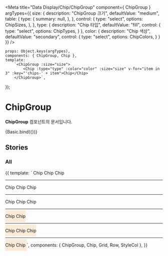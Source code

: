 
<Meta
    title="Data Display/Chip/ChipGroup"
    component={ ChipGroup }
    argTypes={{
        size: {
            description: "ChipGroup 크기",
            defaultValue: "medium",
            table: {
                type: {
                    summary: null,
                },
            },
            control: {
                type: "select",
                options: ChipSizes,
            },
        },
        type: {
            description: "Chip 타입",
            defaultValue: "fill",
            control: {
                type: "select",
                options: ChipTypes,
            }
        },
        color: {
            description: "Chip 색상",
            defaultValue: "secondary",
            control: {
                type: "select",
                options: ChipColors,
            }
        }
    }}
/>

    props: Object.keys(argTypes),
    components: { ChipGroup, Chip },
    template:
        `<ChipGroup :size="size">
            <Chip :type="type" :color="color" :size="size" v-for="item in 3" :key="'chips-' + item">Chip</Chip>
        </ChipGroup>`,
});

# ChipGroup

**ChipGroup** 컴포넌트의 문서입니다.

<Story name="Basic" height="100px">
    {Basic.bind({})}
</Story>

<ArgsTable story="Basic" />


## Stories
### All
<Canvas>
    <Story name="All" height="100px">
        {{
            template: `
                <Grid>
                    <Row>
                        <StyleCol :col-sm="12">
                            <ChipGroup size="small">
                                <Chip type="fill" color="secondary" size="small">Chip</Chip>
                                <Chip type="outlined" color="secondary" size="small">Chip</Chip>
                                <Chip type="fill" color="secondary" size="small">Chip</Chip>
                            </ChipGroup>
                            <hr/>
                        </StyleCol>
                        <StyleCol :col-sm="12">
                             <ChipGroup size="medium">
                                <Chip type="fill" color="primary" size="medium">Chip</Chip>
                                <Chip type="outlined" color="primary" size="medium">Chip</Chip>
                                <Chip type="fill" color="primary" size="medium">Chip</Chip>
                             </ChipGroup>
                             <hr/>
                         </StyleCol>
                         <StyleCol :col-sm="12">
                             <ChipGroup size="large">
                                <Chip type="fill" color="success" size="large">Chip</Chip>
                                <Chip type="outlined" color="success" size="large">Chip</Chip>
                                <Chip type="fill" color="success" size="large">Chip</Chip>
                             </ChipGroup>
                             <hr/>
                         </StyleCol>
                        <StyleCol :col-sm="12">
                            <ChipGroup size="large" style="background:antiquewhite; padding :10px 0">
                                <Row>
                                    <StyleCol :col-sm="6">
                                        <Chip type="fill" color="secondary" size="large" full>Chip</Chip>
                                    </StyleCol>
                                    <StyleCol :col-sm="6">
                                        <Chip type="outlined" color="secondary" size="large" full>Chip</Chip>
                                    </StyleCol>
                                </Row>
                            </ChipGroup>
                            <hr/>
                        </StyleCol>
                        <StyleCol :col-sm="12">
                            <ChipGroup size="medium" style="background:antiquewhite; padding :10px 0">
                                <Row>
                                    <StyleCol :col-sm="2">
                                        <Chip type="fill" color="primary" size="medium" full>Chip</Chip>
                                    </StyleCol>
                                    <StyleCol :col-sm="2">
                                        <Chip type="outlined" color="primary" size="medium" full>Chip</Chip>
                                    </StyleCol>
                                    <StyleCol :col-sm="2">
                                        <Chip type="fill" color="primary" size="medium" full>Chip</Chip>
                                    </StyleCol>
                                </Row>
                            </ChipGroup>
                            <hr/>
                        </StyleCol>
                        <StyleCol :col-sm="12">
                            <ChipGroup size="small" style="background:antiquewhite; padding :10px 0">
                                <Row>
                                    <StyleCol :col-sm="1">
                                        <Chip type="fill" color="success" size="small" full>Chip</Chip>
                                    </StyleCol>
                                    <StyleCol :col-sm="1">
                                        <Chip type="outlined" color="success" size="small" full>Chip</Chip>
                                    </StyleCol>
                                </Row>
                            </ChipGroup>
                        </StyleCol>
                    </Row>
                </Grid>
        `,
            components: { ChipGroup, Chip, Grid, Row, StyleCol },
        }}
    </Story>
</Canvas>

